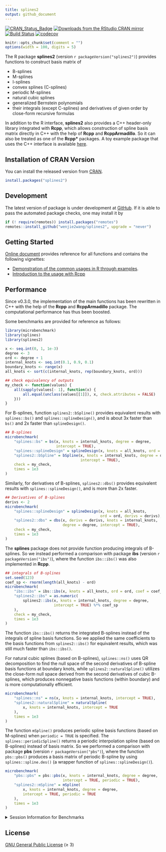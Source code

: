 ```yaml
---
title: splines2
output: github_document
---
```


[![CRAN_Status_Badge][r-pkg-badge]][cran-url]
[![Downloads from the RStudio CRAN mirror][cranlog-badge]][cran-url]
[![Build Status][gha-icon]][gha-url]
[![codecov][codecov-main]][codecov]


```r
knitr::opts_chunk$set(comment = "")
options(width = 100, digits = 5)
```

The R package **splines2** (version `r packageVersion("splines2")`) provides
functions to construct basis matrix of

- B-splines
- M-splines
- I-splines
- convex splines (C-splines)
- periodic M-splines
- natural cubic splines
- generalized Bernstein polynomials
- their integrals (except C-splines) and derivatives of given order by
  close-form recursive formulas

In addition to the R interface, **splines2** also provides a C++ header-only
library integrated with **Rcpp**, which allows construction of spline basis
matrix directly in C++ with the help of **Rcpp** and **RcppArmadillo**.  So it
can also be treated as one of the **Rcpp\*** packages.  A toy example package
that uses the C++ interface is available [here][example-pkg].


## Installation of CRAN Version

You can install the released version from [CRAN][cran-url].

```R
install.packages("splines2")
```

## Development

The latest version of package is under development at [GitHub][github-url].  If
it is able to pass the automated package checks, one may install it by

```R
if (! require(remotes)) install.packages("remotes")
remotes::install_github("wenjie2wang/splines2", upgrade = "never")
```

## Getting Started

[Online document][pkgdown-url] provides reference for all functions and contains
the following vignettes:

- [Demonstration of the common usages in R through examples][pkg-demo].
- [Introduction to the usage with Rcpp][pkg-wi-rcpp]

## Performance

Since v0.3.0, the implementation of the main functions has been rewritten in C++
with the help of the **Rcpp** and **RcppArmadillo** package. The computational
performance has thus been boosted.

Some benchmarks are provided for reference as follows:

```r
library(microbenchmark)
library(splines)
library(splines2)

x <- seq.int(0, 1, 1e-3)
degree <- 3
ord <- degree + 1
internal_knots <- seq.int(0.1, 0.9, 0.1)
boundary_knots <- range(x)
all_knots <- sort(c(internal_knots, rep(boundary_knots, ord)))

## check equivalency of outputs
my_check <- function(values) {
    all(sapply(values[- 1], function(x) {
        all.equal(unclass(values[[1]]), x, check.attributes = FALSE)
    }))
}
```

For B-splines, function `splines2::bSpline()` provides equivalent results with
`splines::bs()` and `splines::splineDesign()`, and is about 3x faster than
`bs()` and 2x faster than `splineDesign()`.

```r
## B-splines
microbenchmark(
    "splines::bs" = bs(x, knots = internal_knots, degree = degree,
                       intercept = TRUE),
    "splines::splineDesign" = splineDesign(x, knots = all_knots, ord = ord),
    "splines2::bSpline" = bSpline(x, knots = internal_knots, degree = degree,
                                  intercept = TRUE),
    check = my_check,
    times = 1e3
)
```

Similarly, for derivatives of B-splines, `splines2::dbs()` provides equivalent
results with `splines::splineDesign()`, and is more than 2x faster.

```r
## Derivatives of B-splines
derivs <- 2
microbenchmark(
    "splines::splineDesign" = splineDesign(x, knots = all_knots,
                                           ord = ord, derivs = derivs),
    "splines2::dbs" = dbs(x, derivs = derivs, knots = internal_knots,
                          degree = degree, intercept = TRUE),
    check = my_check,
    times = 1e3
)
```

The **splines** package does not provide function producing integrals of
B-splines.  So we instead performed a comparison with package **ibs** (version
`r packageVersion("ibs")`), where the function `ibs::ibs()` was also implemented
in **Rcpp**.

```r
## integrals of B-splines
set.seed(123)
coef_sp <- rnorm(length(all_knots) - ord)
microbenchmark(
    "ibs::ibs" = ibs::ibs(x, knots = all_knots, ord = ord, coef = coef_sp),
    "splines2::ibs" = as.numeric(
        splines2::ibs(x, knots = internal_knots, degree = degree,
                      intercept = TRUE) %*% coef_sp
    ),
    check = my_check,
    times = 1e3
)
```

The function `ibs::ibs()` returns the integrated B-splines instead of the
integrals of spline basis functions.  So we applied the same coefficients to the
basis functions from `splines2::ibs()` for equivalent results, which was still
much faster than `ibs::ibs()`.


For natural cubic splines (based on B-splines), `splines::ns()` uses QR
decomposition to find the null space of the second derivatives of B-spline basis
functions at boundary knots, while `splines2::naturalSpline()` utilizes the
close-form null space derived from the second derivatives of cubic B-splines,
which produces nonnegative basis functions (within boundary) and is more
computationally efficient.

```r
microbenchmark(
    "splines::ns" = ns(x, knots = internal_knots, intercept = TRUE),
    "splines2::naturalSpline" = naturalSpline(
        x, knots = internal_knots, intercept = TRUE
    ),
    times = 1e3
)
```

The function `mSpline()` produces periodic spline basis functions (based on
M-splines) when `periodic = TRUE` is specified.  The `splines::periodicSpline()`
returns a periodic interpolation spline (based on B-splines) instead of basis
matrix.  So we performed a comparison with package **pbs** (version `r
packageVersion("pbs")`), where the function `pbs::pbs()` produces a basis matrix
of periodic B-spline by using `splines::spline.des()` (a wrapper function of
`splines::splineDesign()`).

```r
microbenchmark(
    "pbs::pbs" = pbs::pbs(x, knots = internal_knots, degree = degree,
                          intercept = TRUE, periodic = TRUE),
    "splines2::mSpline" = mSpline(
        x, knots = internal_knots, degree = degree,
        intercept = TRUE, periodic = TRUE
    ),
    times = 1e3
)
```

<details><summary>Session Information for Benchmarks</summary>
```r
sessionInfo()
```
</details>


## License

[GNU General Public License][gpl] (≥ 3)

[r-pkg-badge]: https://www.r-pkg.org/badges/version/splines2
[cranlog-badge]: https://cranlogs.r-pkg.org/badges/splines2
[cran-url]: https://CRAN.R-project.org/package=splines2
[gha-icon]: https://github.com/wenjie2wang/splines2/workflows/R-CMD-check/badge.svg
[gha-url]: https://github.com/wenjie2wang/splines2/actions
[github-url]: https://github.com/wenjie2wang/splines2
[pkgdown-url]: https://wwenjie.org/splines2
[example-pkg]: https://github.com/wenjie2wang/example-pkg-Rcpp-splines2
[pkg-demo]: https://wwenjie.org/splines2/articles/splines2-intro
[pkg-wi-rcpp]: https://wwenjie.org/splines2/articles/splines2-wi-rcpp
[codecov]: https://codecov.io/gh/wenjie2wang/splines2
[codecov-main]: https://codecov.io/gh/wenjie2wang/splines2/branch/main/graph/badge.svg
[gpl]: https://www.gnu.org/licenses/


